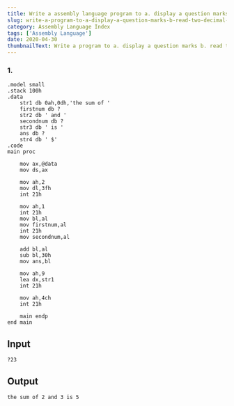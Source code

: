 ---
title: Write a assembly language program to a. display a question marks b. read two decimal digits whose sum is less than 10 c. display them and their sum in the next line with an appropriate message.
slug: write-a-program-to-a-display-a-question-marks-b-read-two-decimal-digits-whose-sum-is-less-than-10
category: Assembly Language Index
tags: ['Assembly Language']
date: 2020-04-30
thumbnailText: Write a program to a. display a question marks b. read two decimal digits whose sum is less than 10 c. display them and their sum in the next line with an appropriate message.
---
### 1.
```
.model small
.stack 100h
.data
    str1 db 0ah,0dh,'the sum of '
    firstnum db ?
    str2 db ' and '
    secondnum db ?
    str3 db ' is '
    ans db ?
    str4 db ' $'
.code
main proc

    mov ax,@data
    mov ds,ax

    mov ah,2
    mov dl,3fh
    int 21h

    mov ah,1
    int 21h
    mov bl,al
    mov firstnum,al
    int 21h
    mov secondnum,al

    add bl,al
    sub bl,30h
    mov ans,bl

    mov ah,9
    lea dx,str1
    int 21h

    mov ah,4ch
    int 21h

    main endp
end main

```

## Input
```
?23
```
## Output
```
the sum of 2 and 3 is 5
```